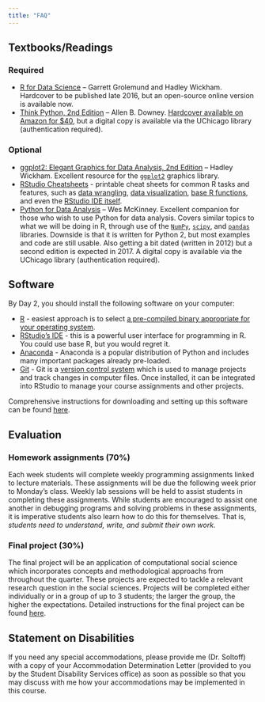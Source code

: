 ```yaml
---
title: "FAQ"
---
```


## Textbooks/Readings

### Required

* [R for Data Science](http://r4ds.had.co.nz/) -- Garrett Grolemund and Hadley Wickham. Hardcover to be published late 2016, but an open-source online version is available now.
* [Think Python, 2nd Edition](http://proquestcombo.safaribooksonline.com.proxy.uchicago.edu/9781491939406?uicode=uchicago) -- Allen B. Downey. [Hardcover available on Amazon for $40](https://www.amazon.com/Think-Python-Like-Computer-Scientist/dp/1491939362/ref=sr_1_1?ie=UTF8&qid=1468610678&sr=8-1&keywords=think+python), but a digital copy is available via the UChicago library (authentication required).

### Optional

* [ggplot2: Elegant Graphics for Data Analysis, 2nd Edition](http://link.springer.com.proxy.uchicago.edu/book/10.1007%2F978-0-387-98141-3) -- Hadley Wickham. Excellent resource for the [`ggplot2`](https://cran.r-project.org/web/packages/ggplot2/index.html) graphics library.
* [RStudio Cheatsheets](https://www.rstudio.com/resources/cheatsheets/) - printable cheat sheets for common R tasks and features, such as [data wrangling](https://www.rstudio.com/wp-content/uploads/2015/02/data-wrangling-cheatsheet.pdf), [data visualization](https://www.rstudio.com/wp-content/uploads/2015/12/ggplot2-cheatsheet-2.0.pdf), [base R functions](https://www.rstudio.com/wp-content/uploads/2016/06/r-cheat-sheet.pdf), and even the [RStudio IDE itself](https://www.rstudio.com/wp-content/uploads/2016/01/rstudio-IDE-cheatsheet.pdf).
* [Python for Data Analysis](http://proquestcombo.safaribooksonline.com.proxy.uchicago.edu/book/programming/python/9781449323592) -- Wes McKinney. Excellent companion for those who wish to use Python for data analysis. Covers similar topics to what we will be doing in R, through use of the [`NumPy`](http://www.numpy.org/), [`scipy`](https://www.scipy.org/scipylib/index.html), and [`pandas`](http://pandas.pydata.org/) libraries. Downside is that it is written for Python 2, but most examples and code are still usable. Also getting a bit dated (written in 2012) but a second edition is expected in 2017. A digital copy is available via the UChicago library (authentication required).

## Software

By Day 2, you should install the following software on your computer:

* [R](https://www.r-project.org/) - easiest approach is to select [a pre-compiled binary appropriate for your operating system](https://cran.rstudio.com/).
* [RStudio's IDE](https://www.rstudio.com/products/RStudio/) - this is a powerful user interface for programming in R. You could use base R, but you would regret it.
* [Anaconda](https://www.continuum.io/downloads) - Anaconda is a popular distribution of Python and includes many important packages already pre-loaded.
* [Git](https://git-scm.com/) - Git is a [version control system](https://en.wikipedia.org/wiki/Version_control) which is used to manage projects and track changes in computer files. Once installed, it can be integrated into RStudio to manage your course assignments and other projects.

Comprehensive instructions for downloading and setting up this software can be found [here](setup00.html).

## Evaluation

### Homework assignments (70%)

Each week students will complete weekly programming assignments linked to lecture materials. These assignments will be due the following week prior to Monday's class. Weekly lab sessions will be held to assist students in completing these assignments. While students are encouraged to assist one another in debugging programs and solving problems in these assignments, it is imperative students also learn how to do this for themselves. That is, *students need to understand, write, and submit their own work.*

### Final project (30%)

The final project will be an application of computational social science which incorporates concepts and methodological approachs from throughout the quarter. These projects are expected to tackle a relevant research question in the social sciences. Projects will be completed either individually or in a group of up to 3 students; the larger the group, the higher the expectations. Detailed instructions for the final project can be found [here](project_description.html).

## Statement on Disabilities

If you need any special accommodations, please provide me (Dr. Soltoff) with a copy of your Accommodation Determination Letter (provided to you by the Student Disability Services office) as soon as possible so that you may discuss with me how your accommodations may be implemented in this course.





